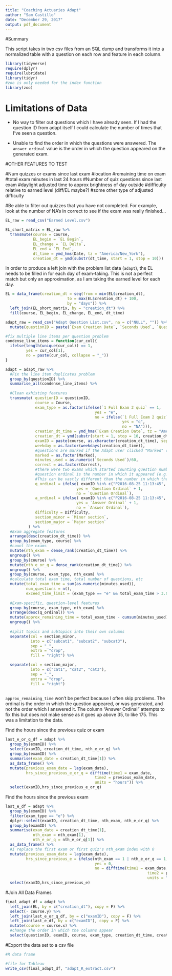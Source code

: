 ```yaml
---
title: "Coaching Actuaries Adapt"
author: "Sam Castillo"
date: "December 29, 2017"
output: pdf_document
---
```


#Summary

This script takes in two csv files from an SQL dump and transforms it into a normalized table with a question on each row and feature in each column.



```r
library(tidyverse)
require(dplyr)
require(lubridate)
library(tidyr)
#zoo is only needed for the index function
library(zoo)
```

# Limitations of Data

- No way to filter out questions which I have already seen.  If I had the question ID from adapt itself I could calculate the number of times that I've seen a question.

- Unable to find the order in which the questions were answered.  The `answer ordinal` value is the order in which the question appeared on the generated exam.

#OTHER FEATURES TO TEST
  
#Num quizzes or exams since last exam
#location
#remaining time on exam
#total exam minutes in last 24 hours
#Number of quiz questions since last exam
#daylight adjusted time to approx brightness of day outside
#difficulty relative to earned level (diff/EL maybe?)
#some other type of adjusted difficulty

#Be able to filter out quizzes that you have not completed.  For example, look at the number of NA's in correct to see if the exam was really finished...

```r
EL_raw = read_csv("Earned Level.csv")

EL_short_matrix = EL_raw %>%
  transmute(course = Course,
            EL_begin = `EL Begin`,
            EL_change = `EL Delta`,
            EL_end = `EL End`,
            dt_time = ymd_hms(Date, tz = "America/New_York"),
            creation_dt = ymd(substr(dt_time, start = 1, stop = 10)))

```

In order to produce a left join with the problem list data (`adapt`), the EL needs to be filled in for each day of exam-taking.  This is not a perfect match but only an approximation, as I am taking the earned level for each day.

```r
EL = data_frame(creation_dt = seq(from = min(EL$creation_dt),
                           to = max(EL$creation_dt) + 100, 
                           by = "days")) %>%
  left_join(EL_short_matrix, by = "creation_dt") %>%
  fill(course, EL_begin, EL_change, EL_end, dt_time)
```


```r
adapt_raw = read_csv("Adapt Question List.csv", na = c("NULL", "")) %>%
  mutate(questionID = paste(`Exam Creation Date`, `Seconds Used`, `Question Ordinal`, `Difficulty`, sep = ""))

#fix multiple line items per question problem
condense_line_items = function(cur_col){
  ifelse(length(unique(cur_col)) == 1, 
         yes = cur_col[1],
         no = paste(cur_col, collapse = "_"))
}

adapt = adapt_raw %>%
  #Fix the line item duplicates problem
  group_by(questionID) %>%
  summarise_all(condense_line_items) %>%
  
  #Clean exhisting features
  transmute( questionID = questionID,
             course = Course,
             exam_type = as.factor(ifelse(`1 Full Exam 2 quiz` == 1,
                                       yes = "e",
                                       no = ifelse(`1 Full Exam 2 quiz` == 2,
                                                   yes = "q",
                                                   no = "NA"))),
             creation_dt_time = ymd_hms(`Exam Creation Date`, tz = "America/New_York"),
             creation_dt = ymd(substr(start = 1, stop = 10, creation_dt_time)),
             examID = paste(course, as.character(creation_dt_time), sep = ""),
             weekday = as.factor(weekdays(creation_dt_time)),
             #questions are marked if the Adapt user clicked "Marked" on the question
             marked = as.factor(Marked),
             minutes_used = as.numeric(`Seconds Used`)/60,
             correct = as.factor(Correct),
             #there were two exams which started counting question numbers at 0.  These are converted to start at 1
             #question ordinal is the number in which it appeared (e.g., the first question = ordinal 1, second = ordinal 2, etc).
             #This can be vastly different than the number in which the user answered the question.
             q_ordinal = ifelse( examID %in% c("P2016-08-25 11:13:45", "P2016-08-24 14:48:06"), 
                               yes = `Question Ordinal` + 1,
                               no = `Question Ordinal`),
             a_ordinal = ifelse( examID %in% c("P2016-08-25 11:13:45", "P2016-08-24 14:48:06"), 
                               yes = `Answer Ordinal` + 1,
                               no = `Answer Ordinal`),
             difficulty = Difficulty,
             section_minor = `Minor section`,
             section_major = `Major section`
          ) %>%
  #Exam aggregate features
  arrange(desc(creation_dt_time)) %>%
  group_by(exam_type, course) %>%
  #count the exams 
  mutate(nth_exam = dense_rank(creation_dt_time)) %>%
  ungroup() %>%
  group_by(course) %>%
  mutate(nth_e_or_q = dense_rank(creation_dt_time)) %>%
  ungroup() %>%
  group_by(course, exam_type, nth_exam) %>%
  #calculate total exam time, total number of questions, etc
  mutate(total_exam_time = sum(as.numeric(minutes_used)),
         num_questions = n(),
         exceed_time_limit = (exam_type == "e" && total_exam_time > 3.01*60)) %>%
  
  #Exam-specific, question-level features
  group_by(course, exam_type, nth_exam) %>%
  arrange(desc(q_ordinal)) %>%
  mutate(approx_remaining_time = total_exam_time - cumsum(minutes_used)) %>%
  ungroup() %>%
  
  #split topics and subtopics into their own columns
  separate(col = section_minor,
           into = c("subcat1", "subcat2", "subcat3"),
           sep = "_",
           extra = "drop",
           fill = "right") %>%

  separate(col = section_major,
           into = c("cat1", "cat2", "cat3"),
           sep = "_",
           extra = "drop",
           fill = "right") 
  
```

`approx_remaining_time` won't be perfect because I often skip problems.  The ordinal is the order in which the question appeared, or was generated, and not the order which I answered it.  The column "Answer Ordinal" attempts to fix this but does not make sense as it goes up above 35, to like 175.  This was a limitation to the data.

Find the hours since the previous quiz or exam
```r
last_e_or_q_df = adapt %>%
  group_by(examID) %>%
  select(examID, creation_dt_time, nth_e_or_q) %>%
  group_by(examID) %>%
  summarise(exam_date = creation_dt_time[1]) %>%
  as_data_frame() %>%
  mutate(previous_exam_date = lag(exam_date),
         hrs_since_previous_e_or_q = difftime(time1 = exam_date,
                                       time2 = previous_exam_date,
                                       units = "hours")) %>%
  select(examID,hrs_since_previous_e_or_q)
```
Find the hours since the previous exam
```r
last_e_df = adapt %>%
  group_by(examID) %>%
  filter(exam_type == "e") %>%
  dplyr::select(examID, creation_dt_time, nth_exam, nth_e_or_q) %>%
  group_by(examID) %>%
  summarise(exam_date = creation_dt_time[1],
            nth_exam = nth_exam[1],
            nth_e_or_q = nth_e_or_q[1]) %>%
  as_data_frame() %>%
  #I replace the first exam or first quiz's nth_exam index with 0
  mutate(previous_exam_date = lag(exam_date),
         hrs_since_previous_e = ifelse(nth_exam == 1 | nth_e_or_q == 1,
                                       yes = 0, 
                                       no = difftime(time1 = exam_date,
                                                              time2 = previous_exam_date,
                                                              units = "hours"))) %>%
  select(examID,hrs_since_previous_e)

```

#Join All Data Frames

```r
final_adapt_df = adapt %>% 
  left_join(EL, by = c("creation_dt"), copy = F) %>%
  select(- course.y) %>%
  left_join(last_e_or_q_df, by = c("examID"), copy = F) %>%
  left_join(last_e_df, by = c("examID"), copy = F) %>%
  mutate(course = course.x) %>%
  #change the order in which the columns appear
  select(questionID, examID, course, exam_type, creation_dt_time, creation_dt, correct, marked, q_ordinal, difficulty, nth_exam, nth_e_or_q, weekday, everything())
```

#Export the data set to a csv file
```r
#R data frame

#file for Tableau
write_csv(final_adapt_df, "adapt_R_extract.csv")
```

